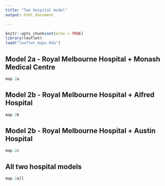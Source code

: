 ```yaml
---
title: "Two hospital model"
output: html_document

---
```


```r
knitr::opts_chunk$set(echo = TRUE)
library(leaflet)
load("leaflet_maps.Rda")
```


## Model 2a - Royal Melbourne Hospital + Monash Medical Centre


```r
map.2a
```

## Model 2b - Royal Melbourne Hospital + Alfred Hospital
```r
map.2b
```

## Model 2b - Royal Melbourne Hospital + Austin Hospital
```r
map.2c
```

## All two hospital models
```r
map.2all
```
